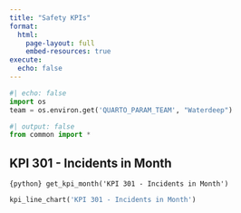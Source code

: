 ```yaml
---
title: "Safety KPIs"
format:
  html:
    page-layout: full
    embed-resources: true
execute:
  echo: false
---
```


```python
#| echo: false
import os
team = os.environ.get('QUARTO_PARAM_TEAM', "Waterdeep")
```


```python
#| output: false
from common import *
```


## KPI 301 - Incidents in Month

`{python} get_kpi_month('KPI 301 - Incidents in Month')`

```python
kpi_line_chart('KPI 301 - Incidents in Month')
```
